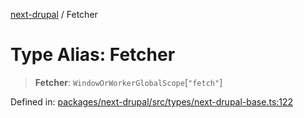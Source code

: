 [next-drupal](../globals.mdx) / Fetcher

# Type Alias: Fetcher

> **Fetcher**: `WindowOrWorkerGlobalScope`\[`"fetch"`\]

Defined in: [packages/next-drupal/src/types/next-drupal-base.ts:122](https://github.com/chapter-three/next-drupal/blob/99d53e7de9f279983acefda33ce5bc4643bafb3c/packages/next-drupal/src/types/next-drupal-base.ts#L122)
